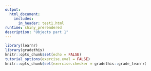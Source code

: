 ```yaml
---
output: 
  html_document:
    includes:
      in_header: test1.html
runtime: shiny_prerendered
description: "Objects part 1"
---
```


```r
library(learnr)
library(gradethis)
knitr::opts_chunk$set(echo = FALSE)
tutorial_options(exercise.eval = FALSE)
knitr::opts_chunk$set(exercise.checker = gradethis::grade_learnr)
```

